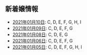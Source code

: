 新着嬢情報
----

- [2021年01月10日](/new/2021-01-10): C, D, E, F, G, H, I
- [2021年01月09日](/new/2021-01-09): C, D, E, F, G
- [2021年01月08日](/new/2021-01-08): C, D, E, G
- [2021年01月06日](/new/2021-01-06): C, D, E, F, G
- [2021年01月05日](/new/2021-01-05): C, D, E, F, G, H, I
